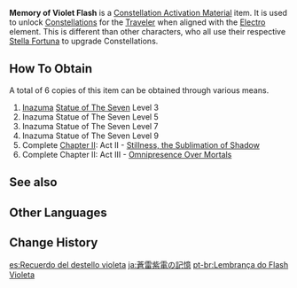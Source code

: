 {{Item Infobox
|id           = 000914
|image        = Item Memory of Violet Flash.png
|type         = Constellation Activation Materials
|group        = Memories
|rarity       = 5
|description  = The missing star from the Talents of an Electro-aligned Traveler.
|source1      = [[Inazuma]] [[Statue of The Seven]]
|source2      = Complete [[Chapter II]]: Act II - [[Stillness, the Sublimation of Shadow]]
|source3      = Complete [[Chapter II]]: Act III - [[Omnipresence Over Mortals]]
}}
'''Memory of Violet Flash''' is a [[Constellation Activation Material]] item. It is used to unlock [[Constellation]]s for the [[Traveler]] when aligned with the [[Electro]] element. This is different than other characters, who all use their respective [[Stella Fortuna]] to upgrade Constellations.

==How To Obtain==
A total of 6 copies of this item can be obtained through various means.
# [[Inazuma]] [[Statue of The Seven]] Level 3
# Inazuma Statue of The Seven Level 5
# Inazuma Statue of The Seven Level 7
# Inazuma Statue of The Seven Level 9
# Complete [[Chapter II]]: Act II - [[Stillness, the Sublimation of Shadow]]
# Complete Chapter II: Act III - [[Omnipresence Over Mortals]]

==See also==
{{Items by Category List|Memories}}

==Other Languages==
{{Other Languages
|en      = Memory of Violet Flash
|zhs     = 苍雷紫电的记忆
|zhs_rm  = Cāngléizǐdiàn de Jìyì
|zht     = 蒼雷紫電的記憶
|zht_rm  = Cāngléizǐdiàn de Jìyì
|zh_tl   = Memories of Ash-Blue Thunder and Purple Lightning
|ja      = 蒼雷紫電の記憶
|ja_rm   = Sourai Shiden no Kioku
|ja_tl   = Memories of Blue Thunder and Purple Lightning
|ko      = 창뢰자전의 기억
|ko_rm   = Changroejajeon-ui Gieok
|ko_tl   = Memories of Blue Thunder and Purple Lightning
|es      = Recuerdo del destello violeta
|es_tl   = Memory of the Violet Flash
|fr      = Souvenir de foudre violette
|fr_tl   = Memory of Purple Lightning
|ru      = Память о пурпурной молнии
|ru_tl   = 
|th      = Memory of Violet Flash
|vi      = {{tt|Ký Ức|記憶}} {{tt|Thương Lôi Tử Điện|蒼雷紫電}}
|vi_tl   = Memories of Ash-Blue Thunder and Purple Lightning{{Sino|vi|part=1}}
|de      = Erinnerung des krachenden Gewitters
|de_tl   = Memory of Cracking Thunderstorm
|id      = Memory of Violet Flash
|pt      = Lembrança do Flash Violeta
|pt_tl   = 
}}

==Change History==
{{Change History|2.0}}

[[es:Recuerdo del destello violeta]]
[[ja:蒼雷紫電の記憶]]
[[pt-br:Lembrança do Flash Violeta]]